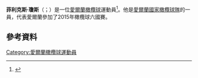 '''菲利克斯·瓊斯'''（{{lang-en|Felix Jones}}；{{bd|1987年|8月5日}}）是一位[[愛爾蘭|愛爾蘭]][[橄欖球|橄欖球]]運動員<ref>{{cite web|url=http://www.munsterrugby.ie/news/21426.php#.VjEEx_nhDIU|title=Jones Forced To Retire|date=28 October 2015|work=munsterrugby.ie|accessdate=28 October 2015|deadurl=yes|archiveurl=https://web.archive.org/web/20160304104631/http://www.munsterrugby.ie/news/21426.php#.VjEEx_nhDIU|archivedate=2016-03-04}}</ref>。他是[[愛爾蘭國家橄欖球隊|愛爾蘭國家橄欖球隊]]的一員，代表愛爾蘭參加了2015年橄欖球六國賽。
==參考資料==
{{Reflist}}
[[Category:愛爾蘭橄欖球運動員|Category:愛爾蘭橄欖球運動員]]
